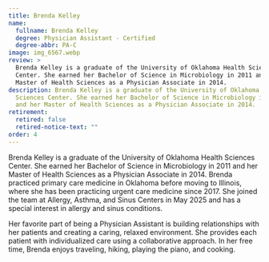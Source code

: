 ```yaml
---
title: Brenda Kelley
name:
  fullname: Brenda Kelley
  degree: Physician Assistant - Certified
  degree-abbr: PA-C
image: img_6567.webp
review: >
  Brenda Kelley is a graduate of the University of Oklahoma Health Sciences
  Center. She earned her Bachelor of Science in Microbiology in 2011 and her
  Master of Health Sciences as a Physician Associate in 2014.
description: Brenda Kelley is a graduate of the University of Oklahoma Health
  Sciences Center. She earned her Bachelor of Science in Microbiology in 2011
  and her Master of Health Sciences as a Physician Associate in 2014.
retirement:
  retired: false
  retired-notice-text: ""
order: 4
---
```

Brenda Kelley is a graduate of the University of Oklahoma Health Sciences Center. She earned her Bachelor of Science in Microbiology in 2011 and her Master of Health Sciences as a Physician Associate in 2014. Brenda practiced primary care medicine in Oklahoma before moving to Illinois, where she has been practicing urgent care medicine since 2017. She joined the team at Allergy, Asthma, and Sinus Centers in May 2025 and has a special interest in allergy and sinus conditions.

Her favorite part of being a Physician Assistant is building relationships with her patients and creating a caring, relaxed environment. She provides each patient with individualized care using a collaborative approach. In her free time, Brenda enjoys traveling, hiking, playing the piano, and cooking.
